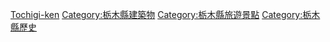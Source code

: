 {{日本行政區劃分類導航|城堡}}
{{Commonscat|Castles in Tochigi prefecture}}

[[Category:日本各都道府縣城堡|Tochigi-ken]]
[[Category:栃木縣建築物|Category:栃木縣建築物]]
[[Category:栃木縣旅遊景點|Category:栃木縣旅遊景點]]
[[Category:栃木縣歷史|Category:栃木縣歷史]]